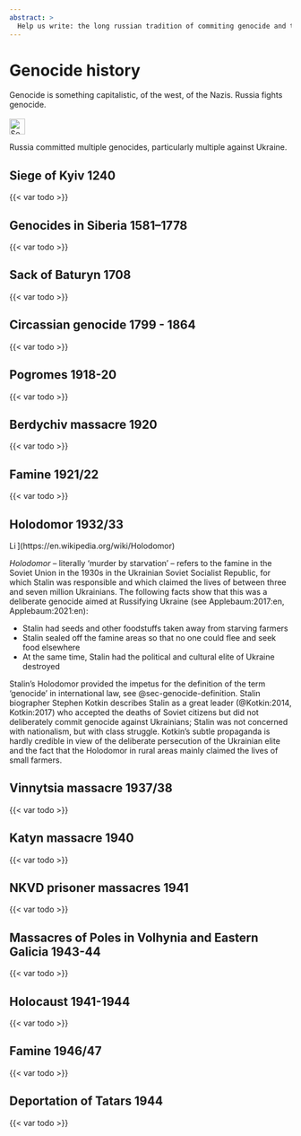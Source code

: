 ```yaml
---
abstract: > 
  Help us write: the long russian tradition of commiting genocide and the long history of Ukraine in suffering genocide.
---
```




# Genocide history {#sec-genocide-history}

::: {.callout-caution title="Myth"}
Genocide is something capitalistic, of the west, of the Nazis. 
Russia fights genocide.
[<br></br>![Search for topic in EUvsDisinfo](../all_common_img/EUvsDisinfo_400x240.jpg){height=2em}](https://euvsdisinfo.eu/disinformation-cases/?text=genocide%20russia&sort=relevance)
:::

::: {.callout-tip title="Truth"}
Russia committed multiple genocides, particularly multiple against Ukraine.
:::


## Siege of Kyiv 1240

{{< var todo >}}


## Genocides in Siberia 1581–1778

{{< var todo >}}


## Sack of Baturyn 1708

{{< var todo >}}


## Circassian genocide 1799 - 1864

{{< var todo >}}


## Pogromes 1918-20

{{< var todo >}}


## Berdychiv massacre 1920

{{< var todo >}}


## Famine 1921/22

{{< var todo >}}


## Holodomor 1932/33

![Link to Wikipedia](../all_common_img/Wikipedia.png){height=1em}](https://en.wikipedia.org/wiki/Holodomor)

*Holodomor* – literally ‘murder by starvation’ – refers to the famine in the Soviet Union in the 1930s in the Ukrainian Soviet Socialist Republic, for which Stalin was responsible and which claimed the lives of between three and seven million Ukrainians. The following facts show that this was a deliberate genocide aimed at Russifying Ukraine (see Applebaum:2017:en, Applebaum:2021:en):

- Stalin had seeds and other foodstuffs taken away from starving farmers
- Stalin sealed off the famine areas so that no one could flee and seek food elsewhere
- At the same time, Stalin had the political and cultural elite of Ukraine destroyed

Stalin's Holodomor provided the impetus for the definition of the term ‘genocide’ in international law, see @sec-genocide-definition. Stalin biographer Stephen Kotkin describes Stalin as a great leader (@Kotkin:2014, Kotkin:2017) who accepted the deaths of Soviet citizens but did not deliberately commit genocide against Ukrainians; Stalin was not concerned with nationalism, but with class struggle. Kotkin's subtle propaganda is hardly credible in view of the deliberate persecution of the Ukrainian elite and the fact that the Holodomor in rural areas mainly claimed the lives of small farmers. 


## Vinnytsia massacre 1937/38

{{< var todo >}}


## Katyn massacre 1940

{{< var todo >}}


## NKVD prisoner massacres 1941

{{< var todo >}}


## Massacres of Poles in Volhynia and Eastern Galicia 1943-44

{{< var todo >}}


## Holocaust 1941-1944

{{< var todo >}}


## Famine 1946/47

{{< var todo >}}


## Deportation of Tatars 1944

{{< var todo >}}


[^genocide-history-1]: Ethan Walton (Jan 25, 2023) Country Report: Russia. Genocide Watch. [https://www.genocidewatch.com/single-post/country-report-russia](https://www.genocidewatch.com/single-post/country-report-russia)

[^genocide-history-2]: Nathaniel Hill (Oct 25, 2021) Conquering Siberia: The Case for Genocide Recognition. [https://www.genocidewatchblog.com/post/conquering-siberia-the-case-for-genocide-recognition](https://www.genocidewatchblog.com/post/conquering-siberia-the-case-for-genocide-recognition)

